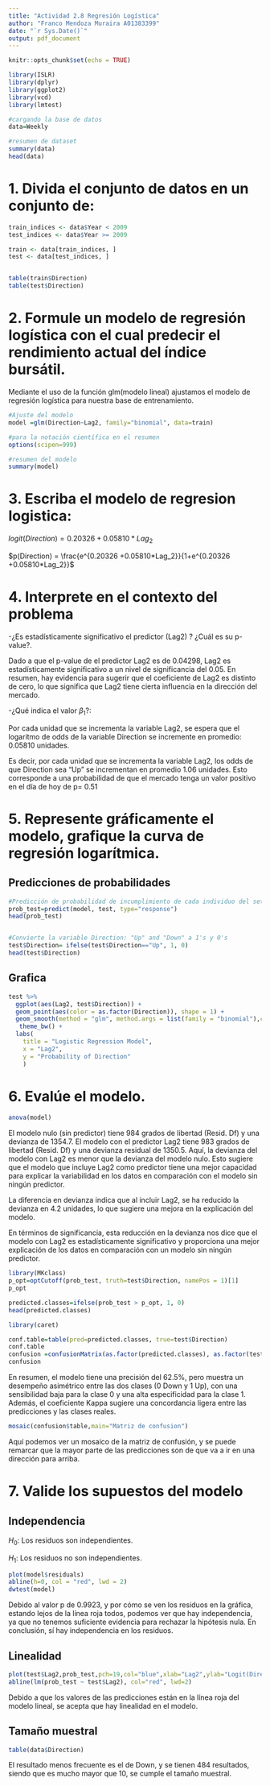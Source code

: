 ```yaml
---
title: "Actividad 2.8 Regresión Logística"
author: "Franco Mendoza Muraira A01383399"
date: "`r Sys.Date()`"
output: pdf_document
---
```


```r
knitr::opts_chunk$set(echo = TRUE)
```


```r
library(ISLR)
library(dplyr)
library(ggplot2)
library(vcd)
library(lmtest)

#cargando la base de datos
data=Weekly

#resumen de dataset
summary(data)
head(data)
```

# 1. Divida el conjunto de datos en un conjunto de:
```r
train_indices <- data$Year < 2009
test_indices <- data$Year >= 2009

train <- data[train_indices, ]
test <- data[test_indices, ]


table(train$Direction)
table(test$Direction)
```

# 2.  Formule un modelo de regresión logística con el cual predecir el rendimiento actual del índice bursátil.

Mediante el uso de la función glm(modelo lineal) ajustamos el modelo de regresión logística para nuestra base de entrenamiento.
```r
#Ajuste del modelo
model =glm(Direction~Lag2, family="binomial", data=train)

#para la notación científica en el resumen
options(scipen=999)

#resumen del modelo
summary(model)

```


# 3. Escriba el modelo de regresion logistica:
$logit(Direction) = 0.20326 +0.05810*Lag_2$

$p(Direction) = \frac{e^{0.20326 +0.05810*Lag_2}}{1+e^{0.20326 +0.05810*Lag_2}}$

# 4. Interprete en el contexto del problema
-¿Es estadísticamente significativo el predictor  (Lag2) ? ¿Cuál es su p-value?.

Dado a que el p-value de el predictor Lag2 es de 0.04298, Lag2 es estadísticamente significativo a un nivel de significancia del 0.05. En resumen, hay evidencia para sugerir que el coeficiente de Lag2 es distinto de cero, lo que significa que Lag2 tiene cierta influencia en la dirección del mercado.

-¿Qué indica el valor  $\beta_1$?: 

Por cada unidad que se incrementa la variable Lag2, se espera que el logaritmo de odds de la variable Direction se incremente en promedio: 0.05810 unidades.

Es decir, por cada unidad que se incrementa la variable Lag2, los odds de que Direction sea “Up” se incrementan en promedio 1.06 unidades.  Esto corresponde a una probabilidad de que el mercado tenga un valor positivo en el día de hoy de p= 0.51



# 5. Represente gráficamente el modelo, grafique la curva de regresión logarítmica.

## Predicciones de probabilidades 

```r

#Predicción de probabilidad de incumplimiento de cada individuo del set de prueba
prob_test=predict(model, test, type="response")
head(prob_test)


#Convierte la variable Direction: "Up" and "Down" a 1's y 0's
test$Direction= ifelse(test$Direction=="Up", 1, 0)
head(test$Direction)


```

## Grafica
```r
test %>%
  ggplot(aes(Lag2, test$Direction)) +
  geom_point(aes(color = as.factor(Direction)), shape = 1) +
  geom_smooth(method = "glm", method.args = list(family = "binomial"),color = "black",se = FALSE) +
   theme_bw() +
  labs(
    title = "Logistic Regression Model", 
    x = "Lag2",
    y = "Probability of Direction"
    )

```


# 6. Evalúe el modelo.
```r
anova(model)
```

El modelo nulo (sin predictor) tiene 984 grados de libertad (Resid. Df) y una devianza de 1354.7.
El modelo con el predictor Lag2 tiene 983 grados de libertad (Resid. Df) y una devianza residual de 1350.5.
Aquí, la devianza del modelo con Lag2 es menor que la devianza del modelo nulo. Esto sugiere que el modelo que incluye Lag2 como predictor tiene una mejor capacidad para explicar la variabilidad en los datos en comparación con el modelo sin ningún predictor.

La diferencia en devianza indica que al incluir Lag2, se ha reducido la devianza en 4.2 unidades, lo que sugiere una mejora en la explicación del modelo.

En términos de significancia, esta reducción en la devianza nos dice que el modelo con Lag2 es estadísticamente significativo y proporciona una mejor explicación de los datos en comparación con un modelo sin ningún predictor.

```r
library(MKclass)
p_opt=optCutoff(prob_test, truth=test$Direction, namePos = 1)[1]
p_opt

predicted.classes=ifelse(prob_test > p_opt, 1, 0)
head(predicted.classes)

```

```r
library(caret)

conf.table=table(pred=predicted.classes, true=test$Direction)
conf.table
confusion =confusionMatrix(as.factor(predicted.classes), as.factor(test$Direction))
confusion
```

En resumen, el modelo tiene una precisión del 62.5%, pero muestra un desempeño asimétrico entre las dos clases (0 Down y 1 Up), con una sensibilidad baja para la clase 0 y una alta especificidad para la clase 1. Además, el coeficiente Kappa sugiere una concordancia ligera entre las predicciones y las clases reales.

```r
mosaic(confusion$table,main="Matriz de confusion")
```

Aquí podemos ver un mosaico de la matriz de confusión, y se puede remarcar que la mayor parte de las predicciones son de que va a ir en una dirección para arriba.

# 7. Valide los supuestos del modelo

## Independencia

$H_0:$ Los residuos son independientes.

$H_1:$ Los residuos no son independientes.

```r
plot(model$residuals)
abline(h=0, col = "red", lwd = 2)
dwtest(model)
```

Debido al valor p de 0.9923, y por cómo se ven los residuos en la gráfica, estando lejos de la línea roja todos, podemos ver que hay independencia, ya que no tenemos suficiente evidencia para rechazar la hipótesis nula. En conclusión, sí hay independencia en los residuos.

## Linealidad

```r
plot(test$Lag2,prob_test,pch=19,col="blue",xlab="Lag2",ylab="Logit(Direccion)",main="Logit(Direccion) vs Lag2")
abline(lm(prob_test ~ test$Lag2), col="red", lwd=2)
```

Debido a que los valores de las predicciones están en la línea roja del modelo lineal, se acepta que hay linealidad en el modelo.

## Tamaño muestral

```r
table(data$Direction)
```

El resultado menos frecuente es el de Down, y se tienen 484 resultados, siendo que es mucho mayor que 10, se cumple el tamaño muestral.